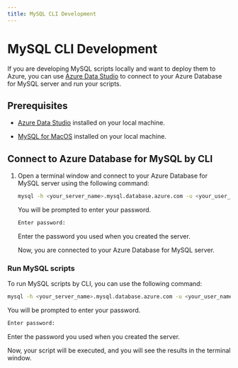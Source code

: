 ```yaml
---
title: MySQL CLI Development
---
```


# MySQL CLI Development

If you are developing MySQL scripts locally and want to deploy them to Azure, you can use [Azure Data Studio](https://learn.microsoft.com/en-us/azure-data-studio/download-azure-data-studio?tabs=win-install%2Cwin-user-install%2Credhat-install%2Cwindows-uninstall%2Credhat-uninstall#download-azure-data-studio) to connect to your Azure Database for MySQL server and run your scripts.

## Prerequisites

- [Azure Data Studio](https://learn.microsoft.com/en-us/azure-data-studio/download-azure-data-studio?tabs=win-install%2Cwin-user-install%2Credhat-install%2Cwindows-uninstall%2Credhat-uninstall#download-azure-data-studio) installed on your local machine.

- [MySQL for MacOS](https://dev.mysql.com/downloads/mysql/) installed on your local machine.

## Connect to Azure Database for MySQL by CLI

1. Open a terminal window and connect to your Azure Database for MySQL server using the following command:

    ```bash
    mysql -h <your_server_name>.mysql.database.azure.com -u <your_user_name>@<your_server_name> -p
    ```

    You will be prompted to enter your password.

    ```bash
    Enter password:
    ```

    Enter the password you used when you created the server.

    Now, you are connected to your Azure Database for MySQL server.

### Run MySQL scripts

To run MySQL scripts by CLI, you can use the following command:

```bash
mysql -h <your_server_name>.mysql.database.azure.com -u <your_user_name>@<your_server_name> -p <your_database_name> < <your_script_name>.sql
```

You will be prompted to enter your password.

```bash
Enter password:
```

Enter the password you used when you created the server.

Now, your script will be executed, and you will see the results in the terminal window.
